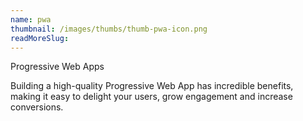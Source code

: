 ```yaml
---
name: pwa
thumbnail: /images/thumbs/thumb-pwa-icon.png
readMoreSlug:
---
```


Progressive Web Apps

Building a high-quality Progressive Web App has incredible benefits, making it easy to delight your users, grow engagement and increase conversions.